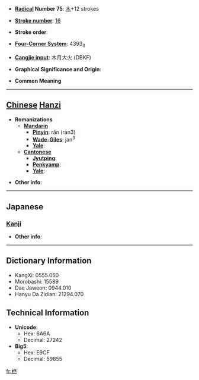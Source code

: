 * '''[[Wiktionary:Chinese radical index| Radical]] Number 75''': [[Wiktionary:Chinese radical index 木|木]]+12 strokes

* '''[[Wiktionary:Chinese total strokes index|Stroke number]]''': [[Wiktionary:Chinese total strokes index 16|16]]

* '''Stroke order''': 

* '''[[Wiktionary:Chinese four corner index|Four-Corner System]]''': 4393<sub>3</sub>

* '''[[Wiktionary:Chinese Cangjie index|Cangjie input]]''': 木月大火 (DBKF)

* '''Graphical Significance and Origin''': 

* '''Common Meaning'''

----

== [[Chinese]] [[Hanzi]] ==

* '''Romanizations'''
** '''[[Mandarin]]'''
*** '''[[Pinyin]]''': rǎn (ran3)
*** '''[[Wade-Giles]]''': jan<sup>3</sup>
*** '''[[Yale]]''': 
** '''[[Cantonese]]'''
*** '''[[Jyutping]]''':
*** '''[[Penkyamp]]''': 
*** '''[[Yale]]''': 

* '''Other info''': 

----

==Japanese==
===[[Kanji]]===
{{kanji|on readings=[[ぜん]] (zen), [[ねん]] (nen), [[えん]] (en)|kun readings=[[こなつめ]] (konatsume)}}

* '''Other info''':  

----

== Dictionary Information ==

* KangXi: 0555.050
* Morobashi: 15589
* Dae Jaweon: 0944.010
* Hanyu Da Zidian: 21294.070

== Technical Information ==

* '''Unicode''':
** Hex: 6A6A
** Decimal: 27242
* '''Big5''':
** Hex: E9CF
** Decimal: 59855

[[fr:橪]]